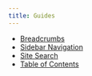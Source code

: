 ```yaml
---
title: Guides
---
```


- [Breadcrumbs](/guides/breadcrumbs)
- [Sidebar Navigation](/guides/sidebar-navigation)
- [Site Search](/guides/site-search)
- [Table of Contents](/guides/table-of-contents)